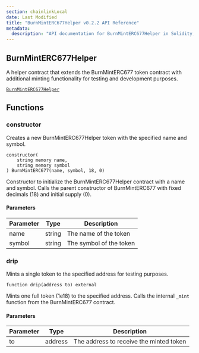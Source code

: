 ```yaml
---
section: chainlinkLocal
date: Last Modified
title: "BurnMintERC677Helper v0.2.2 API Reference"
metadata:
  description: "API documentation for BurnMintERC677Helper in Solidity, version v0.2.2."
---
```



<Common callout="importPackage022" />

## BurnMintERC677Helper

A helper contract that extends the BurnMintERC677 token contract with additional minting functionality for testing and development purposes.

[`BurnMintERC677Helper`](https://github.com/smartcontractkit/chainlink-local/blob/cd3bfb8c42716cfb791174314eba2c0d178551b9/src/ccip/BurnMintERC677Helper.sol)

## Functions

### constructor

Creates a new BurnMintERC677Helper token with the specified name and symbol.

```solidity
constructor(
    string memory name,
    string memory symbol
) BurnMintERC677(name, symbol, 18, 0)
```

<Aside>

Constructor to initialize the BurnMintERC677Helper contract with a name and symbol.
Calls the parent constructor of BurnMintERC677 with fixed decimals (18) and initial supply (0).

</Aside>

#### Parameters

| Parameter | Type   | Description             |
| --------- | ------ | ----------------------- |
| name      | string | The name of the token   |
| symbol    | string | The symbol of the token |

### drip

Mints a single token to the specified address for testing purposes.

```solidity
function drip(address to) external
```

<Aside>

Mints one full token (1e18) to the specified address.
Calls the internal `_mint` function from the BurnMintERC677 contract.

</Aside>

#### Parameters

| Parameter | Type    | Description                             |
| --------- | ------- | --------------------------------------- |
| to        | address | The address to receive the minted token |
